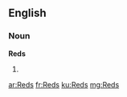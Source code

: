 {{also|reds}}
==English==

===Noun===
'''Reds'''

# {{plural of|[[Red]]}}

[[ar:Reds]]
[[fr:Reds]]
[[ku:Reds]]
[[mg:Reds]]